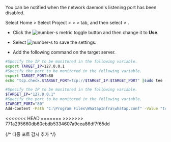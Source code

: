 You can be notified when the network daemon's listening port has been disabled.

Select Home &gt; Select Project &gt; <Cmdname sid="side_event" className="uitext" /> &gt; <Cmdname sid="side_eventSetting" className="uitext" /> &gt; <Cmdname sid="server" className="uitext" /> tab, and then select **_+_** <Cmdname sid="add_alert_setting" className="uitext" />.

<ImgLang img='server-adf-tcp-port.png' desc='TCP port'/>

- Click the ![number-s](/img/number-01.png) <Cmdname sid="port" className="uitext" /> metric toggle button and then change it to **Use**.

- Select ![number-s](/img/number-02.png) <Cmdname sid="save" className="uitext" /> to save the settings.

- Add the following command on the target server. 

<Tabs groupId='server-user-script'>
<TabItem value="lxs" label="Linux Shell">

  ```bash title=SH
  #Specify the IP to be monitored in the following variable.
  export TARGET_IP=127.0.0.1
  #Specify the port to be monitored in the following variable.
  export TARGET_PORT=80
  echo "tcp.check.$TARGET_PORT=tcp://$TARGET_IP:$TARGET_PORT" |sudo tee -a /usr/whatap/infra/conf/whatap.conf
  ```

</TabItem>
<TabItem value="wps" label="Windows Powershell">

  ```bash title=SH
  #Specify the IP to be monitored in the following variable.
  $TARGET_IP="127.0.0.1"
  #Specify the port to be monitored in the following variable.
  $TARGET_PORT="80"
  Add-Content -Path "C:\Program Files\WhatapInfra\whatap.conf" -Value "tcp.check.${TARGET_PORT}=tcp://${TARGET_IP}:${TARGET_PORT}"
  ```

</TabItem>
<<<<<<< HEAD
</Tabs>
=======
</Tabs>
>>>>>>> 771a295660db60ebdb5334607a9cea86df7f65dd

{/* 다중 포트 감시 추가 */}


<TcpMulti />
